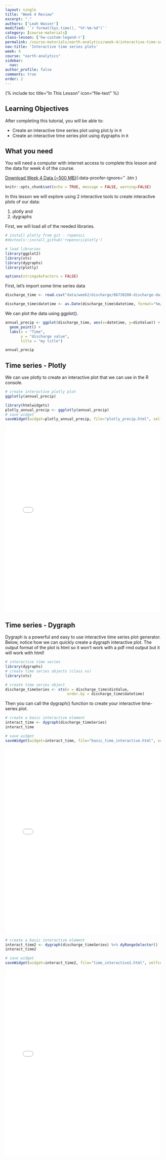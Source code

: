 ```yaml
---
layout: single
title: "Week 4 Review"
excerpt: "."
authors: ['Leah Wasser']
modified: '`r format(Sys.time(), "%Y-%m-%d")`'
category: [course-materials]
class-lesson: ['hw-custom-legend-r']
permalink: /course-materials/earth-analytics/week-4/interactive-time-series-plots-in-r/
nav-title: 'Interactive time series plots'
week: 4
course: "earth-analytics"
sidebar:
  nav:
author_profile: false
comments: true
order: 2
---
```


{% include toc title="In This Lesson" icon="file-text" %}

<div class='notice--success' markdown="1">

## <i class="fa fa-graduation-cap" aria-hidden="true"></i> Learning Objectives

After completing this tutorial, you will be able to:

* Create an interactive time series plot using plot.ly in `R`
* Create an interactive time series plot using dygraphs in `R`

## <i class="fa fa-check-square-o fa-2" aria-hidden="true"></i> What you need

You will need a computer with internet access to complete this lesson and the data for week 4 of the course.

[<i class="fa fa-download" aria-hidden="true"></i> Download Week 4 Data (~500 MB)](https://ndownloader.figshare.com/files/7525363){:data-proofer-ignore='' .btn }

</div>

```r
knitr::opts_chunk$set(echo = TRUE, message = FALSE, warning=FALSE)

```

In this lesson we will explore using 2 interactive tools to create interactive
plots of our data:

1. plotly and
2. dygraphs

First, we will load all of the needed libraries.

```r
# install plotly from git - ropensci
#devtools::install_github('ropensci/plotly')

# load libraries
library(ggplot2)
library(xts)
library(dygraphs)
library(plotly)

options(stringsAsFactors = FALSE)
```



First, let's import some time series data

```r
discharge_time <- read.csv("data/week2/discharge/06730200-discharge-daily-1986-2013.csv")

discharge_time$datetime <- as.Date(discharge_time$datetime, format="%m/%d/%y")

```

We can plot the data using ggplot().

```r
annual_precip <- ggplot(discharge_time, aes(x=datetime, y=disValue)) +
  geom_point() +
  labs(x = "Time",
       y = "discharge value",
       title = "my title")

annual_precip
```

## Time series - Plotly


We can use plotly to create an interactive plot that we can use in the
R console.


```r
# create interactive plotly plot
ggplotly(annual_precip)

```


```r
library(htmlwidgets)
plotly_annual_precip <- ggplotly(annual_precip)
# save widget
saveWidget(widget=plotly_annual_precip, file="plotly_precip.html", selfcontained=FALSE)
```


<iframe title="Basic Map" width="100%" height="600" src="{{ site.url }}/leaflet-maps/plotly/plotly_precip.html" frameborder="0" allowfullscreen></iframe>


## Time series - Dygraph

Dygraph is a powerful and easy to use interactive time series plot generator.
Below, notice how we can quickly create a dygraph interactive plot. The output
format of the plot is html so it won't work with a pdf rmd output but it will
work with html!


```r
# interactive time series
library(dygraphs)
# create time series objects (class xs)
library(xts)

# create time series object
discharge_timeSeries <- xts(x = discharge_time$disValue,
                            order.by = discharge_time$datetime)


```

Then you can call the dygraph() function to create your interactive time-series plot.

```r
# create a basic interactive element
interact_time <- dygraph(discharge_timeSeries)
interact_time
```


```r
# save widget
saveWidget(widget=interact_time, file="basic_time_interactive.html", selfcontained=FALSE)
```

<iframe title="Basic Map" width="100%" height="600" src="{{ site.url }}/leaflet-maps/dygraph/basic_time_interactive.html" frameborder="0" allowfullscreen></iframe>


```r
# create a basic interactive element
interact_time2 <- dygraph(discharge_timeSeries) %>% dyRangeSelector()
interact_time2
```

```r
# save widget
saveWidget(widget=interact_time2, file="time_interactive2.html", selfcontained=FALSE)
```

<iframe title="Basic Map" width="100%" height="600" src="{{ site.url }}/leaflet-maps/dygraph/time_interactive2.html" frameborder="0" allowfullscreen></iframe>
